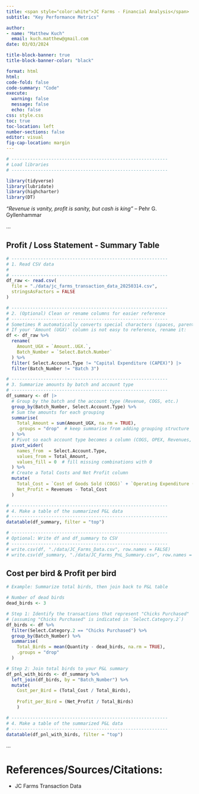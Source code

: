 ```yaml
---
title: <span style="color:white">JC Farms - Financial Analysis</span>
subtitle: "Key Performance Metrics"

author: 
- name: "Matthew Kuch"
  email: kuch.matthew@gmail.com
date: 03/03/2024

title-block-banner: true
title-block-banner-color: "black"

format: html
html:
code-fold: false
code-summary: "Code"
execute: 
  warning: false
  message: false
  echo: false
css: style.css
toc: true
toc-location: left
number-sections: false
editor: visual
fig-cap-location: margin
---
```


```r


# -----------------------------------------------------------
# Load libraries
# -----------------------------------------------------------

library(tidyverse)
library(lubridate)
library(highcharter)
library(DT)


```

*"Revenue is vanity, profit is sanity, but cash is king"* – Pehr G. Gyllenhammar

...

## Profit / Loss Statement - Summary Table

```r


# -----------------------------------------------------------
# 1. Read CSV data
#    
# -----------------------------------------------------------
df_raw <- read.csv(
  file = "./data/jc_farms_transaction_data_20250314.csv",
  stringsAsFactors = FALSE
)

# -----------------------------------------------------------
# 2. (Optional) Clean or rename columns for easier reference
# -----------------------------------------------------------
# Sometimes R automatically converts special characters (spaces, parentheses).
# If your 'Amount (UGX)' column is not easy to reference, rename it:
df <- df_raw %>%
  rename(
    Amount_UGX = `Amount..UGX.`,
    Batch_Number = `Select.Batch.Number`
  ) %>%
  filter( Select.Account.Type != "Capital Expenditure (CAPEX)") |> 
  filter(Batch_Number != "Batch 3")

# -----------------------------------------------------------
# 3. Summarize amounts by batch and account type
# -----------------------------------------------------------
df_summary <- df |> 
  # Group by the batch and the account type (Revenue, COGS, etc.)
  group_by(Batch_Number, Select.Account.Type) %>%
  # Sum the amounts for each grouping
  summarise(
    Total_Amount = sum(Amount_UGX, na.rm = TRUE),
    .groups = "drop"  # keep summarise from adding grouping structure
  ) %>%
  # Pivot so each account type becomes a column (COGS, OPEX, Revenues, CAPEX)
  pivot_wider(
    names_from  = Select.Account.Type,
    values_from = Total_Amount,
    values_fill = 0  # fill missing combinations with 0
  ) %>%
  # Create a Total Costs and Net Profit column
  mutate(
    Total_Cost = `Cost of Goods Sold (COGS)` + `Operating Expenditure (OPEX)`,
    Net_Profit = Revenues - Total_Cost
  )

# -----------------------------------------------------------
# 4. Make a table of the summarized P&L data
# -----------------------------------------------------------
datatable(df_summary, filter = "top")

# -----------------------------------------------------------
# Optional: Write df and df_summary to CSV 
# -----------------------------------------------------------
# write.csv(df, "./data/JC_Farms_Data.csv", row.names = FALSE)
# write.csv(df_summary, "./data/JC_Farms_PnL_Summary.csv", row.names = FALSE)

```

## Cost per bird & Profit per bird

```r

# Example: Summarize total birds, then join back to P&L table

# Number of dead birds
dead_birds <- 3

# Step 1: Identify the transactions that represent "Chicks Purchased"
# (assuming "Chicks Purchased" is indicated in `Select.Category.2`)
df_birds <- df %>%
  filter(Select.Category.2 == "Chicks Purchased") %>%
  group_by(Batch_Number) %>%
  summarise(
    Total_Birds = mean(Quantity - dead_birds, na.rm = TRUE),
    .groups = "drop"
  )

# Step 2: Join total birds to your P&L summary
df_pnl_with_birds <- df_summary %>%
  left_join(df_birds, by = "Batch_Number") %>%
  mutate(
    Cost_per_Bird = (Total_Cost / Total_Birds),
    
    Profit_per_Bird = (Net_Profit / Total_Birds)
    )

# -----------------------------------------------------------
# 4. Make a table of the summarized P&L data
# -----------------------------------------------------------
datatable(df_pnl_with_birds, filter = "top")

```

...

# References/Sources/Citations:

-   JC Farms Transaction Data
